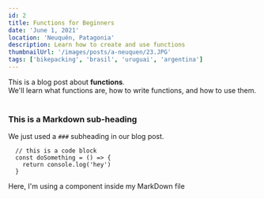 ```yaml
---
id: 2
title: Functions for Beginners
date: 'June 1, 2021'
location: 'Neuquén, Patagonia'
description: Learn how to create and use functions
thumbnailUrl: '/images/posts/a-neuquen/23.JPG'
tags: ['bikepacking', 'brasil', 'uruguai', 'argentina']
---
```


<div>
  This is a blog post about <strong>functions</strong>. <br/>
  We'll learn what functions are, how to write functions, and how to use them.
</div>

<br/>

### This is a Markdown sub-heading
We just used a `###` subheading in our blog post.

```
  // this is a code block
  const doSomething = () => {
    return console.log('hey')
  }
```

<div>Here, I'm using a component inside my MarkDown file</div>

